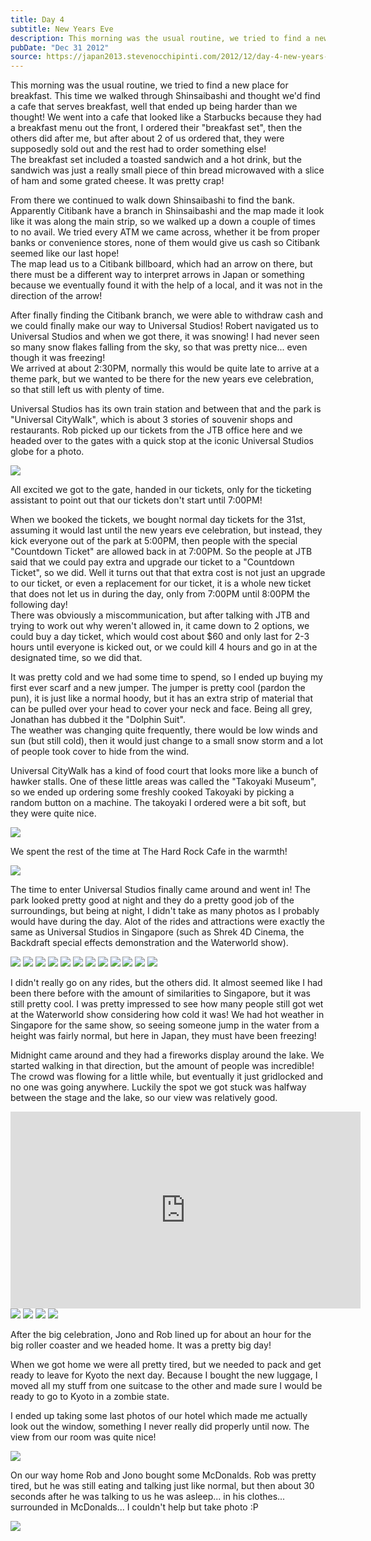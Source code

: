 ```yaml
---
title: Day 4
subtitle: New Years Eve
description: This morning was the usual routine, we tried to find a new place for breakfast. This time we walked through Shinsaibashi and thought we'd fi...
pubDate: "Dec 31 2012"
source: https://japan2013.stevenocchipinti.com/2012/12/day-4-new-years-eve.html
---
```



This morning was the usual routine, we tried to find a new place for breakfast. This time we walked through Shinsaibashi and thought we'd find a cafe that serves breakfast, well that ended up being harder than we thought! We went into a cafe that looked like a Starbucks because they had a breakfast menu out the front, I ordered their "breakfast set", then the others did after me, but after about 2 of us ordered that, they were supposedly sold out and the rest had to order something else!  
The breakfast set included a toasted sandwich and a hot drink, but the sandwich was just a really small piece of thin bread microwaved with a slice of ham and some grated cheese. It was pretty crap!

From there we continued to walk down Shinsaibashi to find the bank. Apparently Citibank have a branch in Shinsaibashi and the map made it look like it was along the main strip, so we walked up a down a couple of times to no avail. We tried every ATM we came across, whether it be from proper banks or convenience stores, none of them would give us cash so Citibank seemed like our last hope!  
The map lead us to a Citibank billboard, which had an arrow on there, but there must be a different way to interpret arrows in Japan or something because we eventually found it with the help of a local, and it was not in the direction of the arrow!

After finally finding the Citibank branch, we were able to withdraw cash and we could finally make our way to Universal Studios! Robert navigated us to Universal Studios and when we got there, it was snowing! I had never seen so many snow flakes falling from the sky, so that was pretty nice... even though it was freezing!  
We arrived at about 2:30PM, normally this would be quite late to arrive at a theme park, but we wanted to be there for the new years eve celebration, so that still left us with plenty of time.

Universal Studios has its own train station and between that and the park is "Universal CityWalk", which is about 3 stories of souvenir shops and restaurants. Rob picked up our tickets from the JTB office here and we headed over to the gates with a quick stop at the iconic Universal Studios globe for a photo.

<Img src="2012-japan/dpsgzh9h8kyykwagyvxj.jpg" />

All excited we got to the gate, handed in our tickets, only for the ticketing assistant to point out that our tickets don't start until 7:00PM!

When we booked the tickets, we bought normal day tickets for the 31st, assuming it would last until the new years eve celebration, but instead, they kick everyone out of the park at 5:00PM, then people with the special "Countdown Ticket" are allowed back in at 7:00PM. So the people at JTB said that we could pay extra and upgrade our ticket to a "Countdown Ticket", so we did. Well it turns out that that extra cost is not just an upgrade to our ticket, or even a replacement for our ticket, it is a whole new ticket that does not let us in during the day, only from 7:00PM until 8:00PM the following day!  
There was obviously a miscommunication, but after talking with JTB and trying to work out why weren't allowed in, it came down to 2 options, we could buy a day ticket, which would cost about $60 and only last for 2-3 hours until everyone is kicked out, or we could kill 4 hours and go in at the designated time, so we did that.

It was pretty cold and we had some time to spend, so I ended up buying my first ever scarf and a new jumper. The jumper is pretty cool (pardon the pun), it is just like a normal hoody, but it has an extra strip of material that can be pulled over your head to cover your neck and face. Being all grey, Jonathan has dubbed it the "Dolphin Suit".  
The weather was changing quite frequently, there would be low winds and sun (but still cold), then it would just change to a small snow storm and a lot of people took cover to hide from the wind.

Universal CityWalk has a kind of food court that looks more like a bunch of hawker stalls. One of these little areas was called the "Takoyaki Museum", so we ended up ordering some freshly cooked Takoyaki by picking a random button on a machine. The takoyaki I ordered were a bit soft, but they were quite nice.

<Img originalAspectRatio src="2012-japan/lw3emfxpxk6ksbui5rqt.jpg" />

We spent the rest of the time at The Hard Rock Cafe in the warmth!

<Img src="2012-japan/zh1heonzazay0mdsk1ut.jpg" />

The time to enter Universal Studios finally came around and went in! The park looked pretty good at night and they do a pretty good job of the surroundings, but being at night, I didn't take as many photos as I probably would have during the day. Alot of the rides and attractions were exactly the same as Universal Studios in Singapore (such as Shrek 4D Cinema, the Backdraft special effects demonstration and the Waterworld show).

<Grid>
  <Img src="2012-japan/xcvvidrq5yaydsksbhur.jpg" />
  <Img src="2012-japan/lwxcjhioiuabx1csid2e.jpg" />
  <Img src="2012-japan/gphsb6wqpefynpyagj4k.jpg" />
  <Img src="2012-japan/amy8mxz9l8syokz33lzi.jpg" />
  <Img src="2012-japan/or3i0nswxc3irdgohsf4.jpg" />
  <Img src="2012-japan/ztwdx4hsayyza6g5st1x.jpg" />
  <Img src="2012-japan/uch2suldy1v3numhae2q.jpg" />
  <Img src="2012-japan/jnzsayo0x9sv3ajcsrmd.jpg" />
  <Img src="2012-japan/zfubt4h001qpmwu3g7a4.jpg" />
  <Img src="2012-japan/f0erfxbq2oz5b4egmjnb.jpg" />
  <Img src="2012-japan/paum4stbjwfnmshuode5.jpg" />
  <Img src="2012-japan/xzptubogiylyazbvla29.jpg" />
</Grid>

I didn't really go on any rides, but the others did. It almost seemed like I had been there before with the amount of similarities to Singapore, but it was still pretty cool. I was pretty impressed to see how many people still got wet at the Waterworld show considering how cold it was! We had hot weather in Singapore for the same show, so seeing someone jump in the water from a height was fairly normal, but here in Japan, they must have been freezing!

Midnight came around and they had a fireworks display around the lake. We started walking in that direction, but the amount of people was incredible! The crowd was flowing for a little while, but eventually it just gridlocked and no one was going anywhere. Luckily the spot we got stuck was halfway between the stage and the lake, so our view was relatively good.

<iframe
  allowfullscreen="allowfullscreen"
  frameborder="0"
  height="315"
  src="https://www.youtube.com/embed/lkFy6Ojymus"
  width="560"
></iframe>

<Grid>
  <Img src="2012-japan/xhl8sk2eumyutqfc0y51.jpg" />
  <Img src="2012-japan/ibn0mpiplqowcdoaw2yt.jpg" />
  <Img src="2012-japan/otggowxoj8nieayyhkfq.jpg" />
  <Img src="2012-japan/kwb15qm5592cilry5uod.jpg" />
</Grid>

After the big celebration, Jono and Rob lined up for about an hour for the big roller coaster and we headed home. It was a pretty big day!

When we got home we were all pretty tired, but we needed to pack and get ready to leave for Kyoto the next day. Because I bought the new luggage, I moved all my stuff from one suitcase to the other and made sure I would be ready to go to Kyoto in a zombie state.

I ended up taking some last photos of our hotel which made me actually look out the window, something I never really did properly until now. The view from our room was quite nice!

<Img originalAspectRatio src="2012-japan/ylyr6dvnd35wrisj9egq.jpg" />

On our way home Rob and Jono bought some McDonalds. Rob was pretty tired, but he was still eating and talking just like normal, but then about 30 seconds after he was talking to us he was asleep... in his clothes... surrounded in McDonalds... I couldn't help but take photo :P

<Img src="2012-japan/vyrgfqxcby7jnhsn3fte.jpg" />
